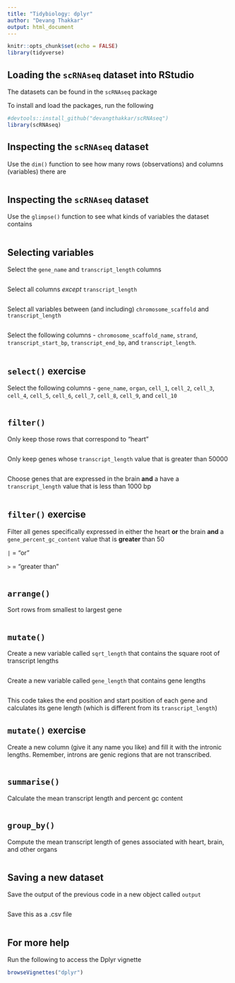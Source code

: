 ```yaml
---
title: "Tidybiology: dplyr"
author: "Devang Thakkar"
output: html_document
---
```


```r
knitr::opts_chunk$set(echo = FALSE)
library(tidyverse)
```

## Loading the `scRNAseq` dataset into RStudio 

The datasets can be found in the `scRNAseq` package

To install and load the packages, run the following

```r
#devtools::install_github("devangthakkar/scRNAseq")
library(scRNAseq)
```

## Inspecting the `scRNAseq` dataset 

Use the `dim()` function to see how many rows (observations) and columns (variables) there are

```r

```

## Inspecting the `scRNAseq` dataset 

Use the `glimpse()` function to see what kinds of variables the dataset contains
```r

```



## Selecting variables

Select the `gene_name` and `transcript_length` columns

```r

```

Select all columns *except* `transcript_length`

```r

```

Select all variables between (and including) `chromosome_scaffold` and `transcript_length`

```r

```

Select the following columns - `chromosome_scaffold_name`, `strand`, `transcript_start_bp`, `transcript_end_bp`, and `transcript_length`.

```r

```

## `select()` exercise 

Select the following columns - `gene_name`, `organ`, `cell_1`, `cell_2`, `cell_3`, `cell_4`, `cell_5`, `cell_6`, `cell_7`, `cell_8`, `cell_9`, and `cell_10`

```r

```

## `filter()`

Only keep those rows that correspond to "heart"

```r

```

Only keep genes whose `transcript_length` value that is greater than 50000

```r

```

Choose genes that are expressed in the brain **and** a have a `transcript_length` value that is less than 1000 bp

```r

```

## `filter()` exercise

Filter all genes specifically expressed in either the heart **or** the brain **and** a `gene_percent_gc_content` value that is **greater** than 50

`|` = "or"

`>` = "greater than"

```r

```

## `arrange()`

Sort rows from smallest to largest gene

```r

```

## `mutate()`

Create a new variable called `sqrt_length` that contains the square root of transcript lengths

```r

```

Create a new variable called `gene_length` that contains gene lengths

```r

```

This code takes the end position and start position of each gene and calculates its gene length (which is different from its `transcript_length`)

## `mutate()` exercise

Create a new column (give it any name you like) and fill it with the intronic lengths. Remember, introns are genic regions that are not transcribed.

```r

```

## `summarise()`

Calculate the mean transcript length and percent gc content

```r

```

## `group_by()`

Compute the mean transcript length of genes associated with heart, brain, and other organs

```r

```

## Saving a new dataset

Save the output of the previous code in a new object called `output`

```r

```

Save this as a .csv file

```r

```

## For more help

Run the following to access the Dplyr vignette

```r
browseVignettes("dplyr")
```
